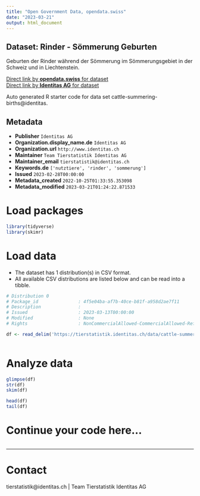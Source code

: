 ```yaml
---
title: "Open Government Data, opendata.swiss"
date: "2023-03-21"
output: html_document
---
```


## Dataset: Rinder - Sömmerung Geburten

Geburten der Rinder während der Sömmerung im Sömmerungsgebiet in der Schweiz und in Liechtenstein.

[Direct link by **opendata.swiss** for dataset](https://opendata.swiss/de/dataset/rinder-sommerung-geburten)<br>
[Direct link by **Identitas AG** for dataset](https://tierstatistik.identitas.ch/)

Auto generated R starter code for data set cattle-summering-births@identitas.

## Metadata

- **Publisher** `Identitas AG`
- **Organization.display_name.de** `Identitas AG`
- **Organization.url** `http://www.identitas.ch`
- **Maintainer** `Team Tierstatistik Identitas AG`
- **Maintainer_email** `tierstatistik@identitas.ch`
- **Keywords.de** `['nutztiere', 'rinder', 'sommerung']`
- **Issued** `2023-02-28T00:00:00`
- **Metadata_created** `2022-10-25T01:33:55.353098`
- **Metadata_modified** `2023-03-21T01:24:22.871533`


# Load packages

```r

library(tidyverse)
library(skimr)

```

# Load data

-   The dataset has 1 distribution(s) in CSV format.
-   All available CSV distributions are listed below and can be read into a tibble.

```r

# Distribution 0
# Package_id               : 4f5e04ba-af7b-40ce-b81f-a958d2ae7f11
# Description              : 
# Issued                   : 2023-03-13T00:00:00
# Modified                 : None
# Rights                   : NonCommercialAllowed-CommercialAllowed-ReferenceRequired

df <- read_delim('https://tierstatistik.identitas.ch/data/cattle-summering-births.csv')



```

# Analyze data

```r

glimpse(df)
str(df)
skim(df)

head(df)
tail(df)

```

# Continue your code here...

```r

```

------------------------------------------------------------------------

# Contact

tierstatistik@identitas.ch | Team Tierstatistik Identitas AG
